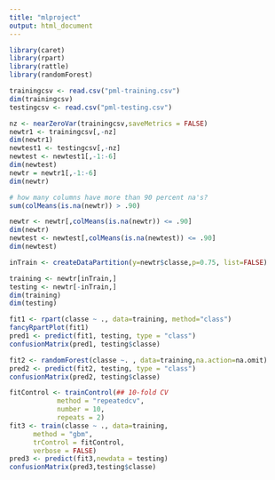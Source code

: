 ```yaml
---
title: "mlproject"
output: html_document
---
```

```r
library(caret)
library(rpart)
library(rattle)
library(randomForest)

trainingcsv <- read.csv("pml-training.csv")
dim(trainingcsv)
testingcsv <- read.csv("pml-testing.csv")

nz <- nearZeroVar(trainingcsv,saveMetrics = FALSE)
newtr1 <- trainingcsv[,-nz]
dim(newtr1)
newtest1 <- testingcsv[,-nz]
newtest <- newtest1[,-1:-6]
dim(newtest)
newtr = newtr1[,-1:-6]
dim(newtr)

# how many columns have more than 90 percent na's?
sum(colMeans(is.na(newtr)) > .90)

newtr <- newtr[,colMeans(is.na(newtr)) <= .90]
dim(newtr)
newtest <- newtest[,colMeans(is.na(newtest)) <= .90]
dim(newtest)

inTrain <- createDataPartition(y=newtr$classe,p=0.75, list=FALSE)

training <- newtr[inTrain,]
testing <- newtr[-inTrain,]
dim(training)
dim(testing)

fit1 <- rpart(classe ~ ., data=training, method="class")
fancyRpartPlot(fit1)
pred1 <- predict(fit1, testing, type = "class")
confusionMatrix(pred1, testing$classe)

fit2 <- randomForest(classe ~. , data=training,na.action=na.omit)
pred2 <- predict(fit2, testing, type = "class")
confusionMatrix(pred2, testing$classe)

fitControl <- trainControl(## 10-fold CV
            method = "repeatedcv",
            number = 10,
            repeats = 2)
fit3 <- train(classe ~ ., data=training,
      method = "gbm",
      trControl = fitControl,
      verbose = FALSE)
pred3 <- predict(fit3,newdata = testing)
confusionMatrix(pred3,testing$classe)


```